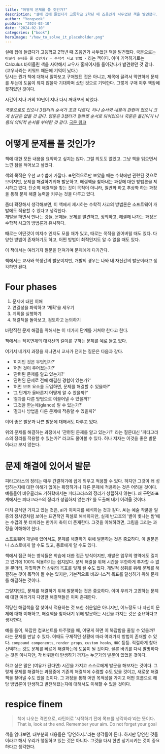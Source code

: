 ```yaml
---
title: "어떻게 문제를 풀 것인가?"
description: "설에 집에 들렸다가 고등학교 2학년 때 즈음인가 사두었던 책을 발견했다. 국문으로는 `어떻게 문제를 풀 것인가? - 수학적 사고 방법 -` 라는 책이다.  아마 기억하기로는 Calculus 바이올린 책을 사야해서 교우사 홈페이지를 들어갔다가 발견했던 것 같다."
author: "Yongseok"
pubDate: "2024-02-10"
date: "2024-02-10"
categories: ["book"]
heroImage: "/how_to_solve_it_placeholder.png"
---
```




설에 집에 들렸다가 고등학교 2학년 때 즈음인가 사두었던 책을 발견했다. 
국문으로는 `어떻게 문제를 풀 것인가? - 수학적 사고 방법 -` 라는 책이다. 
아마 기억하기로는 Calculus 바이올린 책을 사야해서 교우사 홈페이지를 들어갔다가 발견했던 것 같다.
(교우사라는 키워드 때문에 기억이 났다.) \
당시는 뭔가 책에 대해서 알아보고 구매했던 것은 아니고, 제목에 끌려서 막연하게 문제를 푸는데 도움이 되지 않을까 기대하며 샀던 것으로 기억한다.
그렇게 구매 이후 책장에 꽂혀있던 것이다.

시간이 지나 거의 10년이 지나 다시 꺼내보게 되었다.

_국문으로도 있으나 3챕터의 순서가 조금 다르다. 허나 순서와 내용이 관련이 없으니 크게 상관은 없을 것 같다. 영문은 3챕터가 알파벳 순서로 되어있으나 국문은 옮긴이가 나름의 의미적 순서를 부여한 것 같다._
[국문 링크](https://www.yes24.com/Product/Goods/325507)

<LinkPreview 
  src="https://www.yes24.com/Product/Goods/325507" />


# 어떻게 문제를 풀 것인가?

책에 대한 모든 내용을 요약하고 싶지는 않다. 그럴 의도도 없었고.
그냥 책을 읽으면서 느낀 점을 적어보고 싶었다.

책의 목적은 우선 교수법에 가깝다. 표면적으로만 보았을 때는 수학에만 관련된 것으로 보이지만, 문제를 해결하기위해 발문하고, 해결책을 찾아내는 과정에 대한 방법론을 제시하고 있다.
단순히 해결책을 찾는 것이 목적이 아니라, 일반화 하고 추상화 하는 과정을 통해 문제 해결 능력을 키우는 것을 다루고 있다. 

좀더 확장해서 생각해보면, 이 책에서 제시하는 수학적 사고의 방법론은 소프트웨어 개발에도 적용할 수 있다고 생각한다.\
개발을 하면서 만나는 것들, 문제들. 문제를 발견하고, 정의하고, 해결해 나가는 과정은 수학적 사고의 방법론과 유사하다. 

때로는 어떤것이 미지수 인지도 모를 때가 있고, 때로는 목적을 잃어버릴 때도 있다. 다양한 방법이 존재하기도 하고, 어떤 방법이 최적인지도 알 수 없을 때도 있다. 

이 책에서는 여러가지 질문을 던져가며 문제에게 다가간다.

책에서는 교사와 학생간의 발문이지만, 개발의 경우는 나와 내 자신간의 발문이라고 생각하면 된다.

# Four phases

1. 문제에 대한 이해
2. 연결성을 파악하고 '계획'을 세우기
3. 계획을 실행하기
4. 해결책을 돌아보고, 검토하고 논의하기

바람직한 문제 해결을 위해서는 이 네가지 단계를 거쳐야 한다고 한다.

책에서는 직육면체의 대각선의 길이를 구하는 문제를 예로 들고 있다.

여기서 네가지 과정을 지나면서 교사가 던지는 질문은 다음과 같다.

- '미지인 것은 무엇인가?'
- '어떤 것이 주어졌는가?'
- '관련된 문제를 알고 있는가?'
- '관련된 문제로 전에 해결한 경험이 있는가?'
- '어떤 보조 요소를 도입하면, 문제를 해결할 수 있을까?'
- '그 단계가 올바른지 어떻게 알 수 있을까?'
- '결과를 다른 방법으로 이끌어낼 수 있을까?'
- '그것을 한눈에(glance) 알 수 있는가?'
- '결과나 방법을 다른 문제에 적용할 수 있을까?' 

이어 좋은 발문과 나쁜 발문에 대해서도 다루고 있다.

위의 문제를 해결하는 과정에서 '관련된 문제를 알고 있는가?' 라는 질문대신
'피타고라스의 정리를 적용할 수 있는가?' 라고도 물어볼 수 있다. 허나 저자는 이것을 좋은 발문이라고 보지 않는다.

# 문제 해결에 있어서 발문


피타고라스의 정리는 매우 간결하기에 쉽게 외우고 적용할 수 있다. 하지만 그것이 왜 성립하는지에 대한 이해가 없이는 확장하거나 다른 문제에 적용하는 것은 어려울 것이다.
예를들어 비유클리드 기하학에서는 피타고라스의 정리가 성립하지 않는다. 왜 구면좌표계에서는 피타고라스의 정리가 성립하지 않는가? 를 도출해 내기 어려울 것이다.

마치 공식만 가지고 있는 것은, ai가 이미지를 해석하는 것과 같다. 
AI는 예술 작품을 일종의 정사영처럼 보이는 표면적인 픽셀로 해석하지만, 실제 반고흐의 '별이 빛나는 밤'에는 수겹의 붓 터치라는 한가지 축이 더 존재한다.
그것을 이해하려면, 그림을 그리는 과정을 이해해야 한다.

소프트웨어 개발에 있어서도, 문제를 해결하기 위해 발문하는 것은 중요하다.
이 발문은 나 스스로에게 할 수도 있고, 동료에게 할 수도 있다. 

책에서 접근 하는 방식들은 학습에 대한 접근 방식이지만, 개발은 업무의 영역에도 걸치고 있기에 100% 적용하기는 쉽지않다.
문제 해결을 위해 시간을 무한하게 투자할 수 없을 뿐더러, 자칫하면 더 상위의 목표를 잊게 될 수도 있다. 
개발적 성취를 위해 문제를 해결하는 것이 목적이 될 수는 있지만, 기본적으로 비즈니스적 목표를 달성하기 위해 문제를 해결하는 것이다.

그렇지만도, 문제를 해결하기 위해 발문하는 것은 중요하다.
이미 우리가 고민하는 문제에 대한 여러가지 다양한 해결책들은 이미 존재한다. 

적당한 해결책을 잘 찾아서 적용하는 것 또한 쉬운일은 아니지만,
어느정도 나 자신이 문제에 대해 이해하고, 해결책을 찾아내기 위해 발문하는 시간을 가지는 것은 중요하다고 생각한다.

예를 들어, 복잡한 컴포넌트를 마주했을 때, 어떻게 하면 이 복잡함을 줄일 수 있을까? 라는 문제를 만날 수 있다.
이때도 구체적인 상황에 따라 여러가지 방법이 존재할 수 있다. `compound components`, `render props`, `custom hooks`, `HOC` 등등.
적절하게 찾아 선택하는 것도 문제를 빠르게 해결하는데 도움이 될 것이다.
물론 바퀴를 다시 발명하자는 것은 아니지만, 각 바퀴들이 탄생하기 까지는 누군가의 발문이 있었을 것이다.

하고 싶은 말은 (여유가 된다면) 시간을 가지고 스스로에게 발문을 해보자는 것이다. 
그렇게 문제를 해결하는 과정중에 기존의 해결책에 수렴할 수도 있을 것이고, 새로운 해결책을 찾아낼 수도 있을 것이다.
그 과정을 통해 어떤 목적성을 가지고 어떤 흐름으로 해당 방법론이 탄생하고 발전해왔는지에 대해서도 이해할 수 있을 것이다.


# respice finem

> 책에 나오는 격언으로, 라틴어로 '시작하기 전에 목표를 생각하라'라는 뜻이다.  That is, look at the end. Remember your aim. Do not forget your goal

책을 읽다보면, 대부분의 내용들은 '당연하지..'라는 생각들이 든다. 하지만 당연한 것들이라고 해서 우리가 행동하고 있는 것은 아니다.
그것을 다시 한번 상기시키는 것이 중요하다고 생각한다.

<YouTube src="https://youtu.be/YyOn5Djx_0I?si=LfL_DhnTggUGvAQU" />